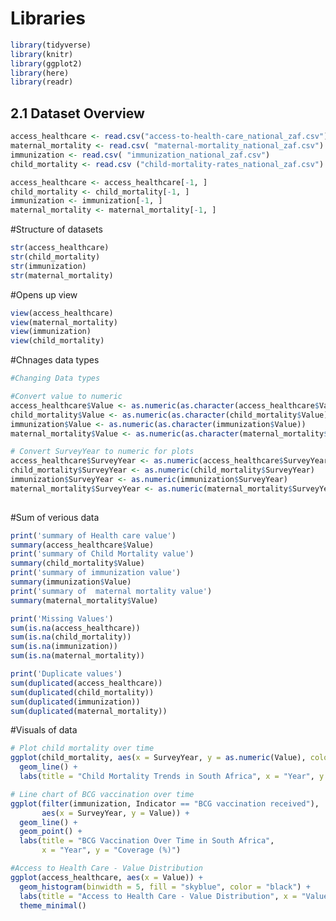 # Libraries

```{r load-libraries, message=FALSE, warning=FALSE}
library(tidyverse)
library(knitr)
library(ggplot2)
library(here)
library(readr)
```

## 2.1 Dataset Overview

```{r load-data}
access_healthcare <- read.csv("access-to-health-care_national_zaf.csv")
maternal_mortality <- read.csv( "maternal-mortality_national_zaf.csv")
immunization <- read.csv( "immunization_national_zaf.csv")
child_mortality <- read.csv ("child-mortality-rates_national_zaf.csv")

access_healthcare <- access_healthcare[-1, ]
child_mortality <- child_mortality[-1, ]
immunization <- immunization[-1, ]
maternal_mortality <- maternal_mortality[-1, ]

```

#Structure of datasets
```{r}
str(access_healthcare)
str(child_mortality)
str(immunization)
str(maternal_mortality)
```

#Opens up view
```{r}
view(access_healthcare)
view(maternal_mortality)
view(immunization)
view(child_mortality)

```

#Chnages data types

```{r}
#Changing Data types

#Convert value to numeric         
access_healthcare$Value <- as.numeric(as.character(access_healthcare$Value))
child_mortality$Value <- as.numeric(as.character(child_mortality$Value))
immunization$Value <- as.numeric(as.character(immunization$Value))
maternal_mortality$Value <- as.numeric(as.character(maternal_mortality$Value))

# Convert SurveyYear to numeric for plots
access_healthcare$SurveyYear <- as.numeric(access_healthcare$SurveyYear)
child_mortality$SurveyYear <- as.numeric(child_mortality$SurveyYear)
immunization$SurveyYear <- as.numeric(immunization$SurveyYear)
maternal_mortality$SurveyYear <- as.numeric(maternal_mortality$SurveyYear)
   

```
#Sum of verious data

```{r data-quality}
print('summary of Health care value')
summary(access_healthcare$Value)
print('summary of Child Mortality value')
summary(child_mortality$Value)
print('summary of immunization value')
summary(immunization$Value)
print('summary of  maternal mortality value')
summary(maternal_mortality$Value)

print('Missing Values')
sum(is.na(access_healthcare))
sum(is.na(child_mortality))
sum(is.na(immunization))
sum(is.na(maternal_mortality))

print('Duplicate values')
sum(duplicated(access_healthcare))
sum(duplicated(child_mortality)) 
sum(duplicated(immunization)) 
sum(duplicated(maternal_mortality)) 

```
#Visuals of data

```{r e-analysis}

# Plot child mortality over time
ggplot(child_mortality, aes(x = SurveyYear, y = as.numeric(Value), color = Indicator)) +
  geom_line() +
  labs(title = "Child Mortality Trends in South Africa", x = "Year", y = "Mortality Rate")

# Line chart of BCG vaccination over time
ggplot(filter(immunization, Indicator == "BCG vaccination received"),
       aes(x = SurveyYear, y = Value)) +
  geom_line() +
  geom_point() +
  labs(title = "BCG Vaccination Over Time in South Africa",
       x = "Year", y = "Coverage (%)")

#Access to Health Care - Value Distribution
ggplot(access_healthcare, aes(x = Value)) +
  geom_histogram(binwidth = 5, fill = "skyblue", color = "black") +
  labs(title = "Access to Health Care - Value Distribution", x = "Value", y = "Count") +
  theme_minimal()


```

